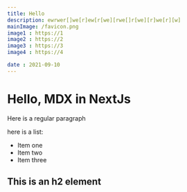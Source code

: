 ```yaml
---
title: Hello
description: ewrwer[]we[r]ew[r[we][rwe[]r[we][r]we[r][w]
mainImage: /favicon.png
image1 : https://1
image2 : https://2
image3 : https://3
image4 : https://4

date : 2021-09-10
---
```


# Hello, MDX in NextJs

Here is a regular paragraph

here is a list:

- Item one
- Item two
- Item three

## This is an h2 element
